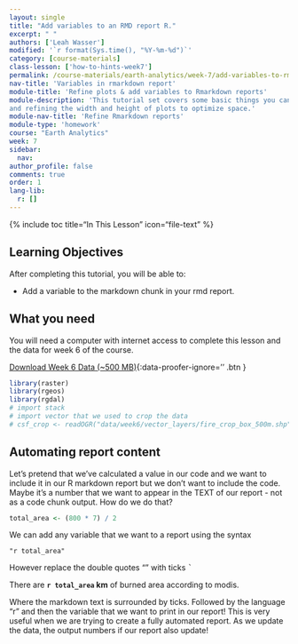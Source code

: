```yaml
---
layout: single
title: "Add variables to an RMD report R."
excerpt: " "
authors: ['Leah Wasser']
modified: '`r format(Sys.time(), "%Y-%m-%d")`'
category: [course-materials]
class-lesson: ['how-to-hints-week7']
permalink: /course-materials/earth-analytics/week-7/add-variables-to-rmarkdown-report/
nav-title: 'Variables in rmarkdown report'
module-title: 'Refine plots & add variables to Rmarkdown reports'
module-description: 'This tutorial set covers some basic things you can do to refine your plots in Rmarkdown document. It covers plotting in grids, adding titles to plotRGB() plots
and refining the width and height of plots to optimize space.'
module-nav-title: 'Refine Rmarkdown reports'
module-type: 'homework'
course: "Earth Analytics"
week: 7
sidebar:
  nav:
author_profile: false
comments: true
order: 1
lang-lib:
  r: []
---
```


{% include toc title="In This Lesson" icon="file-text" %}

<div class='notice--success' markdown="1">

## <i class="fa fa-graduation-cap" aria-hidden="true"></i> Learning Objectives

After completing this tutorial, you will be able to:

* Add a variable to the markdown chunk in your rmd report.

## <i class="fa fa-check-square-o fa-2" aria-hidden="true"></i> What you need

You will need a computer with internet access to complete this lesson and the
data for week 6 of the course.

[<i class="fa fa-download" aria-hidden="true"></i> Download Week 6 Data (~500 MB)](https://ndownloader.figshare.com/files/7677208){:data-proofer-ignore='' .btn }
</div>


```r
library(raster)
library(rgeos)
library(rgdal)
# import stack
# import vector that we used to crop the data
# csf_crop <- readOGR("data/week6/vector_layers/fire_crop_box_500m.shp")

```

## Automating report content

Let's pretend that we've calculated a value in our code and we want to include
it in our R markdown report but we don't want to include the code. Maybe it's a
number that we want to appear in the TEXT of our report - not as a code chunk
output. How do we do that?


```r

total_area <- (800 * 7) / 2
```

We can add any variable that we want to a report using the syntax

`"r total_area"`

However replace the double quotes "" with ticks <kbd>`</kbd>


There are **`r total_area` km** of burned area according to modis.

Where the markdown text is surrounded by ticks. Followed by the language "r"
and then the variable that we want to print in our report! This is very useful
when we are trying to create a fully automated report. As we update the data,
the output numbers if our report also update!
